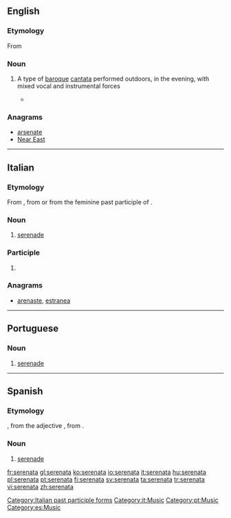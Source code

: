 ==English==

===Etymology===

From {{etyl|it|en}} {{term|lang=it|serenata}}

===Noun===
{{en-noun}}

# {{context|music|lang=en}} A type of [[baroque]] [[cantata]] performed outdoors, in the evening, with mixed vocal and instrumental forces
#* {{quote-news|2007|January 25|James R. Oestreich|The Shepherd, the Sea Nymph and the Big Rock, Abridged|New York Times|url=http://www.nytimes.com/2007/01/25/arts/music/25aulo.html
|passage=More’s the pity, for this work (technically a '''serenata''') is a little gem, and Aulos polished it to a fine luster. }}

===Anagrams===
* [[arsenate#English|arsenate]]
* [[Near East#English|Near East]]

----

==Italian==
{{wikipedia|lang=it}}

===Etymology===
From {{term|sereno||clear, calm|lang=it}}, from {{etyl|la|it}} {{term|serenus||calm|lang=la}} or from the feminine past participle of {{term|serenare|lang=it}}.

===Noun===
{{it-noun|f}}

# [[serenade]]

===Participle===
{{head|it|past participle form}}

# {{feminine singular of|serenato|lang=it}}

===Anagrams===
* [[arenaste#Italian|arenaste]], [[estranea#Italian|estranea]]

[[Category:Italian past participle forms]]
[[Category:it:Music]]

----

==Portuguese==
{{wikipedia|lang=pt}}

===Noun===
{{pt-noun|f}}

# [[serenade]]

[[Category:pt:Music]]

----

==Spanish==
{{wikipedia|lang=es}}

===Etymology===
{{etyl|it|es}} {{term|serenata|lang=it}}, from the adjective {{term|sereno||clear, calm|lang=it}}, from {{etyl|la|es}} {{term|serenus||calm|lang=la}}.

===Noun===
{{es-noun|f}}

# [[serenade]]

[[Category:es:Music]]

[[fr:serenata]]
[[gl:serenata]]
[[ko:serenata]]
[[io:serenata]]
[[it:serenata]]
[[hu:serenata]]
[[pl:serenata]]
[[pt:serenata]]
[[fi:serenata]]
[[sv:serenata]]
[[ta:serenata]]
[[tr:serenata]]
[[vi:serenata]]
[[zh:serenata]]